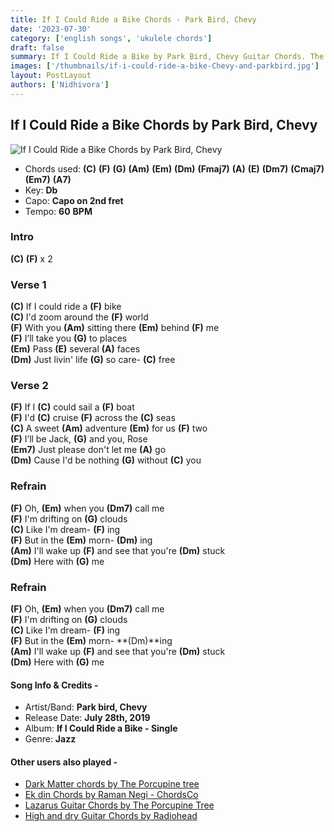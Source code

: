 ```yaml
---
title: If I Could Ride a Bike Chords - Park Bird, Chevy
date: '2023-07-30'
category: ['english songs', 'ukulele chords']
draft: false
summary: If I Could Ride a Bike by Park Bird, Chevy Guitar Chords. The chords used in this song are (C) (F) (G) (Am) (Em) (Dm) (Fmaj7) (A) (E) (Dm7) (Cmaj7) (Em7) (A7). The key of this song is Db major.
images: ['/thumbnails/if-i-could-ride-a-bike-Chevy-and-parkbird.jpg']
layout: PostLayout
authors: ['Nidhivora']
---
```


## If I Could Ride a Bike Chords by Park Bird, Chevy

![If I Could Ride a Bike Chords by Park Bird, Chevy](/thumbnails/if-i-could-ride-a-bike-Chevy-and-parkbird.jpg)

- Chords used: **(C)** **(F)** **(G)** **(Am)** **(Em)** **(Dm)** **(Fmaj7)** **(A)** **(E)** **(Dm7)** **(Cmaj7)** **(Em7)** **(A7)**
- Key: **Db**
- Capo: **Capo on 2nd fret**
- Tempo: **60** **BPM**

### Intro

**(C)** **(F)** x 2

### Verse 1

**(C)** If I could ride a **(F)** bike\
**(C)** I'd zoom around the **(F)** world\
**(F)** With you **(Am)** sitting there **(Em)** behind **(F)** me\
**(F)** I’ll take you **(G)** to places\
**(Em)** Pass **(E)** several **(A)** faces\
**(Dm)** Just livin' life **(G)** so care- **(C)** free

### Verse 2

**(F)** If I **(C)** could sail a **(F)** boat\
**(F)** I'd **(C)** cruise **(F)** across the **(C)** seas\
**(C)** A sweet **(Am)** adventure **(Em)** for us **(F)** two\
**(F)** I’ll be Jack, **(G)** and you, Rose\
**(Em7)** Just please don't let me **(A)** go\
**(Dm)** Cause I'd be nothing **(G)** without **(C)** you

### Refrain

**(F)** Oh, **(Em)** when you **(Dm7)** call me\
**(F)** I'm drifting on **(G)** clouds\
**(C)** Like I'm dream- **(F)** ing\
**(F)** But in the **(Em)** morn- **(Dm)** ing\
**(Am)** I'll wake up **(F)** and see that you're **(Dm)** stuck\
**(Dm)** Here with **(G)** me

### Refrain

**(F)** Oh, **(Em)** when you **(Dm7)** call me\
**(F)** I'm drifting on **(G)** clouds\
**(C)** Like I'm dream- **(F)** ing\
**(F)** But in the **(Em)** morn- **(Dm)**ing\
**(Am)** I'll wake up **(F)** and see that you're **(Dm)** stuck\
**(Dm)** Here with **(G)** me

#### Song Info & Credits -

- Artist/Band: **Park bird, Chevy**
- Release Date: **July 28th, 2019**
- Album: **If I Could Ride a Bike - Single**
- Genre: **Jazz**

#### Other users also played -

- [Dark Matter chords by The Porcupine tree](https://www.chordsco.com/chords/dark-matter-chords-by-the-porcupine-tree)
- [Ek din Chords by Raman Negi - ChordsCo](https://www.chordsco.com/chords/ek-din-chords-by-raman-negi-chordsco)
- [Lazarus Guitar Chords by The Porcupine Tree](https://www.chordsco.com/chords/lazarus-guitar-chords-by-the-porcupine-tree)
- [High and dry Guitar Chords by Radiohead](https://www.chordsco.com/chords/high-and-dry-guitar-chords-by-radiohead)
